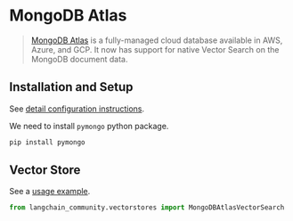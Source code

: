 # MongoDB Atlas

>[MongoDB Atlas](https://www.mongodb.com/docs/atlas/) is a fully-managed cloud
> database available in AWS, Azure, and GCP.  It now has support for native 
> Vector Search on the MongoDB document data.

## Installation and Setup

See [detail configuration instructions](/docs/integrations/vectorstores/mongodb_atlas).

We need to install `pymongo` python package.

```bash
pip install pymongo
```

## Vector Store

See a [usage example](/docs/integrations/vectorstores/mongodb_atlas).

```python
from langchain_community.vectorstores import MongoDBAtlasVectorSearch
```

